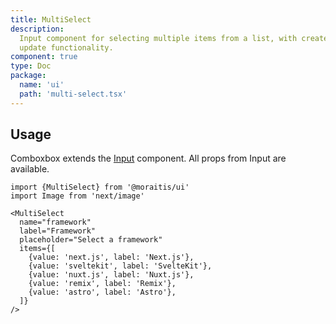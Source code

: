 ```yaml
---
title: MultiSelect
description:
  Input component for selecting multiple items from a list, with create and
  update functionality.
component: true
type: Doc
package:
  name: 'ui'
  path: 'multi-select.tsx'
---
```


<ComponentExample src="/components/examples/multi-select/demo.tsx">
  <MultiSelectDemo />
</ComponentExample>

## Usage

Comboxbox extends the [Input](/input) component. All props from Input are
available.

```tsx
import {MultiSelect} from '@moraitis/ui'
import Image from 'next/image'
```

```tsx
<MultiSelect
  name="framework"
  label="Framework"
  placeholder="Select a framework"
  items={[
    {value: 'next.js', label: 'Next.js'},
    {value: 'sveltekit', label: 'SvelteKit'},
    {value: 'nuxt.js', label: 'Nuxt.js'},
    {value: 'remix', label: 'Remix'},
    {value: 'astro', label: 'Astro'},
  ]}
/>
```

